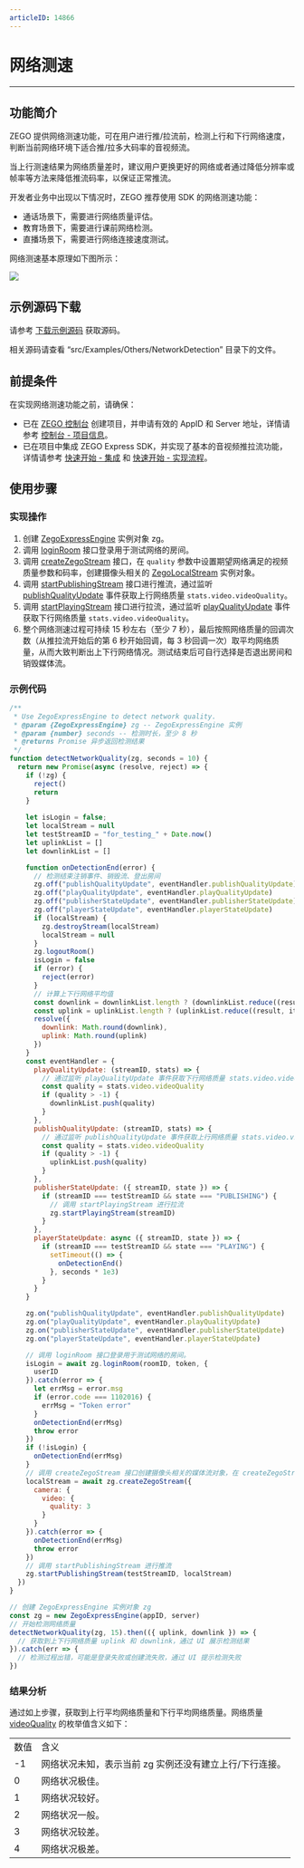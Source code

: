 ```yaml
---
articleID: 14866
---
```

# 网络测速

- - -

## 功能简介

ZEGO 提供网络测速功能，可在用户进行推/拉流前，检测上行和下行网络速度，判断当前网络环境下适合推/拉多大码率的音视频流。

当上行测速结果为网络质量差时，建议用户更换更好的网络或者通过降低分辨率或帧率等方法来降低推流码率，以保证正常推流。

开发者业务中出现以下情况时，ZEGO 推荐使用 SDK 的网络测速功能：

- 通话场景下，需要进行网络质量评估。
- 教育场景下，需要进行课前网络检测。
- 直播场景下，需要进行网络连接速度测试。


网络测速基本原理如下图所示：

<Frame width="512" height="auto" caption=""><img src="https://storage.zego.im/sdk-doc/Pics/Common/ZegoExpressEngine/Network_speed_test_web.png" /></Frame>

## 示例源码下载

请参考 [下载示例源码](!DownloadDemo/DownloadDemo) 获取源码。

相关源码请查看 “src/Examples/Others/NetworkDetection” 目录下的文件。

## 前提条件

在实现网络测速功能之前，请确保：

- 已在 [ZEGO 控制台](https://console.zego.im) 创建项目，并申请有效的 AppID 和 Server 地址，详情请参考 [控制台 - 项目信息](/console/guide-doc2)。
- 已在项目中集成 ZEGO Express SDK，并实现了基本的音视频推拉流功能，详情请参考 [快速开始 - 集成](!ExpressVideoSDK-Integration/SDK_Integration) 和 [快速开始 - 实现流程](!ExpressVideoSDK-Integration/Solution_Implementation)。

## 使用步骤

### 实现操作

1. 创建 [ZegoExpressEngine](@-ZegoExpressEngine) 实例对象 zg。
2. 调用 [loginRoom](@loginRoom) 接口登录用于测试网络的房间。
3. 调用 [createZegoStream](@createZegoStream) 接口，在 `quality` 参数中设置期望网络满足的视频质量参数和码率，创建摄像头相关的 [ZegoLocalStream](@-ZegoLocalStream) 实例对象。
4. 调用 [startPublishingStream](@startPublishingStream) 接口进行推流，通过监听 [publishQualityUpdate](@publishQualityUpdate) 事件获取上行网络质量 `stats.video.videoQuality`。
5. 调用 [startPlayingStream](@startPlayingStream) 接口进行拉流，通过监听 [playQualityUpdate](@playQualityUpdate) 事件获取下行网络质量 `stats.video.videoQuality`。
6. 整个网络测速过程可持续 15 秒左右（至少 7 秒），最后按照网络质量的回调次数（从推拉流开始后的第 6 秒开始回调，每 3 秒回调一次）取平均网络质量，从而大致判断出上下行网络情况。测试结束后可自行选择是否退出房间和销毁媒体流。

### 示例代码

```js
/**
 * Use ZegoExpressEngine to detect network quality.
 * @param {ZegoExpressEngine} zg -- ZegoExpressEngine 实例
 * @param {number} seconds -- 检测时长，至少 8 秒
 * @returns Promise 异步返回检测结果
 */
function detectNetworkQuality(zg, seconds = 10) {
  return new Promise(async (resolve, reject) => {
    if (!zg) {
      reject()
      return
    }
    
    let isLogin = false;
    let localStream = null
    let testStreamID = "for_testing_" + Date.now()
    let uplinkList = []
    let downlinkList = []

    function onDetectionEnd(error) {
      // 检测结束注销事件、销毁流、登出房间
      zg.off("publishQualityUpdate", eventHandler.publishQualityUpdate)
      zg.off("playQualityUpdate", eventHandler.playQualityUpdate)
      zg.off("publisherStateUpdate", eventHandler.publisherStateUpdate)
      zg.off("playerStateUpdate", eventHandler.playerStateUpdate)
      if (localStream) {
        zg.destroyStream(localStream)
        localStream = null
      }
      zg.logoutRoom()
      isLogin = false
      if (error) {
        reject(error)
      }
      // 计算上下行网络平均值
      const downlink = downlinkList.length ? (downlinkList.reduce((result, item) => (result + item), 0) / downlinkList.length) : -1
      const uplink = uplinkList.length ? (uplinkList.reduce((result, item) => (result + item), 0) / uplinkList.length) : -1
      resolve({
        downlink: Math.round(downlink),
        uplink: Math.round(uplink)
      })
    }
    const eventHandler = {
      playQualityUpdate: (streamID, stats) => {
        // 通过监听 playQualityUpdate 事件获取下行网络质量 stats.video.videoQuality
        const quality = stats.video.videoQuality
        if (quality > -1) {
          downlinkList.push(quality)
        }
      },
      publishQualityUpdate: (streamID, stats) => {
        // 通过监听 publishQualityUpdate 事件获取上行网络质量 stats.video.videoQuality
        const quality = stats.video.videoQuality
        if (quality > -1) {
          uplinkList.push(quality)
        }
      },
      publisherStateUpdate: ({ streamID, state }) => {
        if (streamID === testStreamID && state === "PUBLISHING") {
          // 调用 startPlayingStream 进行拉流
          zg.startPlayingStream(streamID)
        }
      },
      playerStateUpdate: async ({ streamID, state }) => {
        if (streamID === testStreamID && state === "PLAYING") {
          setTimeout(() => {
            onDetectionEnd()
          }, seconds * 1e3)
        }
      }
    }

    zg.on("publishQualityUpdate", eventHandler.publishQualityUpdate)
    zg.on("playQualityUpdate", eventHandler.playQualityUpdate)
    zg.on("publisherStateUpdate", eventHandler.publisherStateUpdate)
    zg.on("playerStateUpdate", eventHandler.playerStateUpdate)

    // 调用 loginRoom 接口登录用于测试网络的房间。
    isLogin = await zg.loginRoom(roomID, token, {
      userID
    }).catch(error => {
      let errMsg = error.msg
      if (error.code === 1102016) {
        errMsg = "Token error"
      }
      onDetectionEnd(errMsg)
      throw error
    })
    if (!isLogin) {
      onDetectionEnd(errMsg)
    }
    // 调用 createZegoStream 接口创建摄像头相关的媒体流对象，在 createZegoStream 接口参数中设置期望网络满足的视频质量参数和码率
    localStream = await zg.createZegoStream({
      camera: {
        video: {
          quality: 3
        }
      }
    }).catch(error => {
      onDetectionEnd(errMsg)
      throw error
    })
    // 调用 startPublishingStream 进行推流
    zg.startPublishingStream(testStreamID, localStream)
  })
}

// 创建 ZegoExpressEngine 实例对象 zg
const zg = new ZegoExpressEngine(appID, server)
// 开始检测网络质量
detectNetworkQuality(zg, 15).then(({ uplink, downlink }) => {
  // 获取到上下行网络质量 uplink 和 downlink，通过 UI 展示检测结果
}).catch(err => {
  // 检测过程出错，可能是登录失败或创建流失败，通过 UI 提示检测失败
})
```

### 结果分析

通过如上步骤，获取到上行平均网络质量和下行平均网络质量。网络质量 [videoQuality](@videoQuality) 的枚举值含义如下：

<table>
  
<tbody><tr>
<td>数值</td>
<td>含义</td>
</tr>
<tr>
<td>-1</td>
<td>网络状况未知，表示当前 zg 实例还没有建立上行/下行连接。</td>
</tr>
<tr>
<td>0</td>
<td>网络状况极佳。</td>
</tr>
<tr>
<td>1</td>
<td>网络状况较好。</td>
</tr>
<tr>
<td>2</td>
<td>网络状况一般。</td>
</tr>
<tr>
<td>3</td>
<td>网络状况较差。</td>
</tr>
<tr>
<td>4</td>
<td>网络状况极差。</td>
</tr>
</tbody></table>
